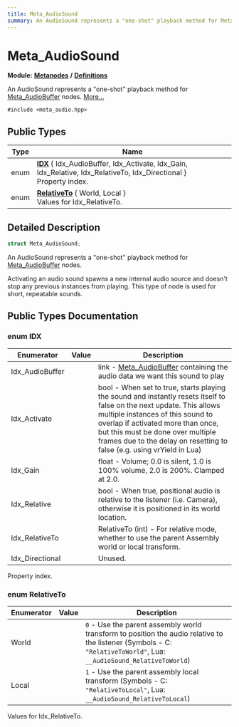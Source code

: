 ```yaml
---
title: Meta_AudioSound
summary: An AudioSound represents a "one-shot" playback method for Meta_AudioBuffer nodes. 
---
```


# Meta_AudioSound

**Module:** **[Metanodes](../../modules/metanodes/index.mdx)** **/** **[Definitions](../../modules/metanodes/definitions.mdx)**

An AudioSound represents a "one-shot" playback method for [Meta_AudioBuffer](../metanodes/meta-audio-buffer.mdx) nodes.  [More...](#detailed-description)

`#include <meta_audio.hpp>`

## Public Types

| Type           | Name           |
| -------------- | -------------- |
| enum| **[IDX](#enum-idx)** \{ Idx_AudioBuffer, Idx_Activate, Idx_Gain, Idx_Relative, Idx_RelativeTo, Idx_Directional \}<br />Property index.  |
| enum| **[RelativeTo](#enum-relativeto)** \{ World, Local \}<br />Values for Idx_RelativeTo.  |

## Detailed Description

```cpp
struct Meta_AudioSound;
```

An AudioSound represents a "one-shot" playback method for [Meta_AudioBuffer](../metanodes/meta-audio-buffer.mdx) nodes. 

Activating an audio sound spawns a new internal audio source and doesn't stop any previous instances from playing. This type of node is used for short, repeatable sounds. 

## Public Types Documentation

### enum IDX

| Enumerator | Value | Description |
| ---------- | ----- | ----------- |
| Idx_AudioBuffer | | link - [Meta_AudioBuffer](../metanodes/meta-audio-buffer.mdx) containing the audio data we want this sound to play   |
| Idx_Activate | | bool - When set to true, starts playing the sound and instantly resets itself to false on the next update. This allows multiple instances of this sound to overlap if activated more than once, but this must be done over multiple frames due to the delay on resetting to false (e.g. using vrYield in Lua)   |
| Idx_Gain | | float - Volume; 0.0 is silent, 1.0 is 100% volume, 2.0 is 200%. Clamped at 2.0.   |
| Idx_Relative | | bool - When true, positional audio is relative to the listener (i.e. Camera), otherwise it is positioned in its world location.   |
| Idx_RelativeTo | | RelativeTo (int) - For relative mode, whether to use the parent Assembly world or local transform.   |
| Idx_Directional | | Unused.   |

Property index. 

### enum RelativeTo

| Enumerator | Value | Description |
| ---------- | ----- | ----------- |
| World | | `0` - Use the parent assembly world transform to position the audio relative to the listener (Symbols - C: `"RelativeToWorld"`, Lua: `__AudioSound_RelativeToWorld`)   |
| Local | | `1` - Use the parent assembly local transform (Symbols - C: `"RelativeToLocal"`, Lua: `__AudioSound_RelativeToLocal`)   |

Values for Idx_RelativeTo. 
